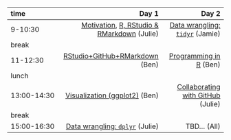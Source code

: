 |time       |      Day 1|      Day 2|
|:----------|----------:|----------:|
|9-10:30    |  [Motivation](http://ohi-science.org/data-science-training/overview.html), [R, RStudio & RMarkdown](http://ohi-science.org/data-science-training/rstudio.html#rstudio) (Julie)|  [Data wrangling: `tidyr`](http://ohi-science.org/data-science-training/tidyr) (Jamie)|
|break      |  | |
|11-12:30   | [RStudio+GitHub+RMarkdown](http://ohi-science.org/data-science-training/github.html) (Ben) |  [Programming in R ](http://ohi-science.org/data-science-training/programming.html) (Ben) |
|lunch      |  ||
|13:00-14:30 |  [Visualization (ggplot2)](http://ohi-science.org/data-science-training/ggplot2) (Ben)| [Collaborating with GitHub](http://ohi-science.org/data-science-training/collaborating.html) (Julie) |
|break      |  |  |
|15:00-16:30 |  [Data wrangling: `dplyr`](http://ohi-science.org/data-science-training/dplyr.html#dplyr) (Julie)|  TBD... (All) |
